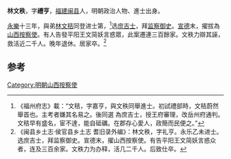'''林文秩'''，字'''禮亨'''，[[福建|福建]][[闽县|闽县]]人，明朝政治人物、進士出身。

[[永樂|永樂]]十三年，與弟[[林文秸|林文秸]]同登进士第，<ref>《福州府志》載：“文秸，字嘉亨，與文秩同舉進士。初試禮部時，文秸蔚然舉首也。主考者嫌其名易之。後同選 為庶吉士，授王府審理，改岳州府通判。文秸早有盛名，宦不達，能自砥礪。在郡存心愛人，政簡而民便之。”</ref>选[[庶吉士|庶吉士]]，拜[[监察御史|监察御史]]。[[宣德|宣德]]末，擢拔為[[山西|山西]][[按察使|按察使]]。有人告發平阳王文简妖言惑眾，此案遷連三百餘家。文秩力辯其誣，救活近二千人。晚年退休。居家卒。<ref>《闽县乡土志·侯官县乡土志 耆旧录外编》：林文秩，字礼亨。永乐乙未进士。选庶吉士，拜监察御史。宣德末，擢山西按察使。有告平阳王文简妖言惑众者，连及三百余家。文秩力为办释，活几二千人。后致仕卒。</ref>

==参考==
{{reflist}}
{{明朝人物小作品}}
{{永樂十三年乙未科殿試金榜}}
[[Category:明朝山西按察使|Category:明朝山西按察使]]